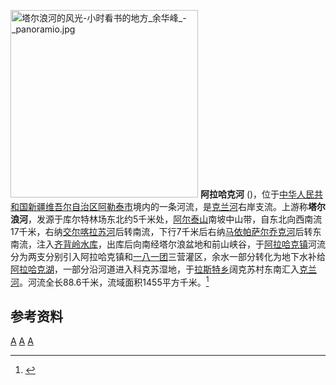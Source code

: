 [[File:塔尔浪河的风光-小时看书的地方_余华峰_-_panoramio.jpg|300px]]
'''阿拉哈克河''' ({{lang-kk|Алақақ}})，位于[[中华人民共和国|中华人民共和国]][[新疆维吾尔自治区|新疆维吾尔自治区]][[阿勒泰市|阿勒泰市]]境内的一条河流，是[[克兰河_(中国)|克兰河]]右岸支流。上游称'''塔尔浪河'''，发源于库尔特林场东北约5千米处，[[阿尔泰山|阿尔泰山]]南坡中山带，自东北向西南流17千米，右纳[[交尔喀拉苏河|交尔喀拉苏河]]后转南流，下行7千米后右纳[[马依帕萨尔乔克河|马依帕萨尔乔克河]]后转东南流，注入[[齐背岭水库|齐背岭水库]]，出库后向南经塔尔浪盆地和前山峡谷，于[[阿拉哈克镇|阿拉哈克镇]]河流分为两支分别引入阿拉哈克镇和[[新疆生产建设兵团一八一团|一八一团]]三营灌区，余水一部分转化为地下水补给[[阿拉哈克湖|阿拉哈克湖]]，一部分沿河道进入科克苏湿地，于[[拉斯特乡|拉斯特乡]]阔克苏村东南汇入[[克兰河_(中国)|克兰河]]。河流全长88.6千米，流域面积1455平方千米。<ref name="中国河湖大典">{{cite book zh |author=《[[中国河湖大典|中国河湖大典]]》编纂委员会 |title=《中国河湖大典·西北诸河卷》 |format=M |edition=1 |location=北京 |publisher=中国水利水电出版社 |date=2014年8月 |pages=332页 |id= ISBN 978-7-5170-2566-5}}</ref>

== 参考资料 ==
{{reflist}}

{{中國西北邊境諸河}}

[[Category:鄂畢河|A]]
[[Category:新疆河流|A]]
[[Category:阿勒泰市|A]]